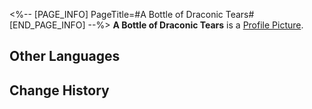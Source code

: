 <%-- [PAGE_INFO]
PageTitle=#A Bottle of Draconic Tears#
[END_PAGE_INFO] --%>
{{Item Infobox
|id          = 140184
|image       = Item A Bottle of Draconic Tears.png
|type        = Mission Item
|invCategory = Missions
|rarity      = 3
|effect      = 
|description = Mineral deposit formed by some kind of creature. Rumored to be pearls that solidified from drakons' tears, and is very popular among Outworlders who love such legends.<br />''"Drakons in the ancient sea, centuries long they may live. Tears shed dry into pearls, fat burns in lamps of old."''
}}
'''A Bottle of Draconic Tears''' is a [[Profile Picture]].

==Other Languages==
{{Other Languages
|en   = A Bottle of Draconic Tears
|zhs  = 一罐「鲛人泪」
|zht  = 一罐「鮫人淚」
|ja   = 「鮫人涙」1缶
|ko   = 「인어 눈물」 한 병
|es   = Botella con lágrimas de draco
|fr   = Bouteille de larmes draconiques
|ru   = Кувшин со слезами чешуйчатых
|th   = ขวด "Draconic Tear"
|vi   = Một Hũ "Nước Mắt Người Cá"
|de   = Eine Flasche mit Drachentränen
|id   = Sebotol "Draconic Tear"
|pt   = Garrafa de Lágrimas Dracônicas
}}

==Change History==
{{Change History|1.0}}